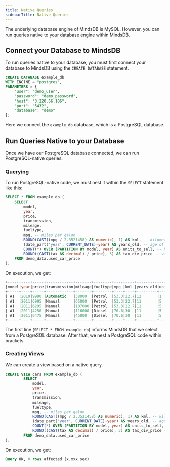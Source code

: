 ```yaml
---
title: Native Queries
sidebarTitle: Native Queries
---
```


The underlying database engine of MindsDB is MySQL. However, you can run queries native to your database engine within MindsDB.

## Connect your Database to MindsDB

To run queries native to your database, you must first connect your database to MindsDB using the `CREATE DATABASE` statement.

```sql
CREATE DATABASE example_db
WITH ENGINE = "postgres",
PARAMETERS = {
    "user": "demo_user",
    "password": "demo_password",
    "host": "3.220.66.106",
    "port": "5432",
    "database": "demo"
};
```

Here we connect the `example_db` database, which is a PostgreSQL database.

## Run Queries Native to your Database

Once we have our PostgreSQL database connected, we can run PostgreSQL-native queries.

### Querying

To run PostgreSQL-native code, we must nest it within the `SELECT` statement like this:

```sql
SELECT * FROM example_db (
    SELECT 
        model, 
        year, 
        price, 
        transmission, 
        mileage, 
        fueltype, 
        mpg, -- miles per galon
        ROUND(CAST((mpg / 2.3521458) AS numeric), 1) AS kml, -- kilometers per liter
        (date_part('year', CURRENT_DATE)-year) AS years_old, -- age of a car
        COUNT(*) OVER (PARTITION BY model, year) AS units_to_sell, -- how many units of a certain model are sold in a year
        ROUND((CAST(tax AS decimal) / price), 3) AS tax_div_price -- value of tax divided by price of a car
    FROM demo_data.used_car_price
);
```

On execution, we get:

```sql
+-----+----+-----+------------+-------+--------+----+----+---------+-------------+-------------+
|model|year|price|transmission|mileage|fueltype|mpg |kml |years_old|units_to_sell|tax_div_price|
+-----+----+-----+------------+-------+--------+----+----+---------+-------------+-------------+
| A1  |2010|9990 |Automatic   |38000  |Petrol  |53.3|22.7|12       |1            |0.013        |
| A1  |2011|6995 |Manual      |65000  |Petrol  |53.3|22.7|11       |5            |0.018        |
| A1  |2011|6295 |Manual      |107000 |Petrol  |53.3|22.7|11       |5            |0.02         |
| A1  |2011|4250 |Manual      |116000 |Diesel  |70.6|30  |11       |5            |0.005        |
| A1  |2011|6475 |Manual      |45000  |Diesel  |70.6|30  |11       |5            |0            |
+-----+----+-----+------------+-------+--------+----+----+---------+-------------+-------------+
```

The first line (`SELECT * FROM example_db`) informs MindsDB that we select from a PostgreSQL database. After that, we nest a PostgreSQL code within brackets.

### Creating Views

We can create a view based on a native query.

```sql
CREATE VIEW cars FROM example_db (
        SELECT 
            model, 
            year, 
            price, 
            transmission, 
            mileage, 
            fueltype, 
            mpg, -- miles per galon
            ROUND(CAST((mpg / 2.3521458) AS numeric), 1) AS kml, -- kilometers per liter
            (date_part('year', CURRENT_DATE)-year) AS years_old, -- age of a car
            COUNT(*) OVER (PARTITION BY model, year) AS units_to_sell, -- how many units of a certain model are sold in a year
            ROUND((CAST(tax AS decimal) / price), 3) AS tax_div_price -- value of tax divided by price of a car
        FROM demo_data.used_car_price
);
```

On execution, we get:

```sql
Query OK, 0 rows affected (x.xxx sec)
```
